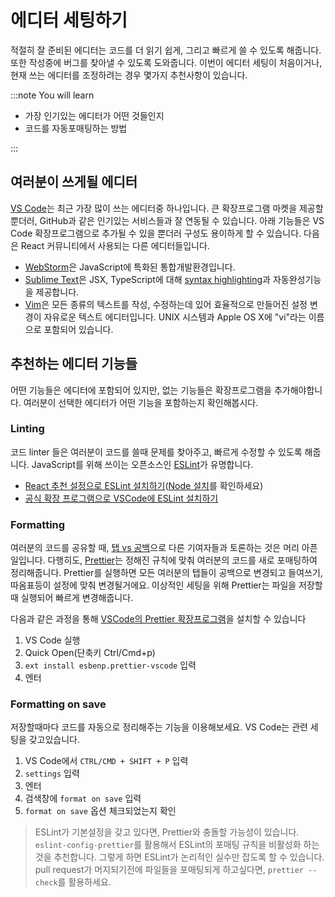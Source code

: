 # 에디터 세팅하기

적절히 잘 준비된 에디터는 코드를 더 읽기 쉽게, 그리고 빠르게 쓸 수 있도록 해줍니다.
또한 작성중에 버그를 찾아낼 수 있도록 도와줍니다. 이번이 에디터 세팅이 처음이거나,
현재 쓰는 에디터를 조정하려는 경우 몇가지 추천사항이 있습니다.

:::note You will learn

- 가장 인기있는 에디터가 어떤 것들인지
- 코드를 자동포매팅하는 방법

:::

## 여러분이 쓰게될 에디터

[VS Code](https://code.visualstudio.com)는 최근 가장 많이 쓰는 에디터중 하나입니다.
 큰 확장프로그램 마켓을 제공할 뿐더러, GitHub과 같은 인기있는 서비스들과 잘 연동될 수 있습니다.
 아래 기능들은 VS Code 확장프로그램으로 추가될 수 있을 뿐더러 구성도 용이하게 할 수 있습니다.
다음은 React 커뮤니티에서 사용되는 다른 에디터들입니다.

- [WebStorm](https://www.jetbrains.com/webstorm/)은 JavaScript에 특화된 통합개발환경입니다.
- [Sublime Text](https://www.sublimetext.com/)은 JSX, TypeScript에 대해 [syntax highlighting](https://stackoverflow.com/questions/65555800/how-to-make-sublime-3-open-js-files-with-jsx-syntax/70960574#70960574)과 자동완성기능을 제공합니다.
- [Vim](https://www.vim.org/)은 모든 종류의 텍스트를 작성, 수정하는데 있어 효율적으로 만들어진 설정 변경이 자유로운 텍스트 에디터입니다. UNIX 시스템과 Apple OS X에 "vi"라는 이름으로 포함되어 있습니다.

## 추천하는 에디터 기능들

어떤 기능들은 에디터에 포함되어 있지만, 없는 기능들은 확장프로그램을 추가해야합니다.
여러분이 선택한 에디터가 어떤 기능을 포함하는지 확인해봅시다.

### Linting

코드 linter 들은 여러분이 코드를 쓸때 문제를 찾아주고, 빠르게 수정할 수 있도록 해줍니다.
JavaScript를 위해 쓰이는 오픈소스인 [ESLint](https://eslint.org/)가 유명합니다.

- [React 추천 설정으로 ESLint 설치하기](https://www.npmjs.com/package/eslint-config-react-app)([Node 설치](https://nodejs.org/en/download/current/)를 확인하세요)
- [공식 확장 프로그램으로 VSCode에 ESLint 설치하기](https://marketplace.visualstudio.com/items?itemName=dbaeumer.vscode-eslint)

### Formatting

여러분의 코드를 공유할 때, [탭 vs 공백](https://www.google.com/search?q=tabs+vs+spaces)으로 다른 기여자들과 토론하는 것은 머리 아픈 일입니다.
다행히도, [Prettier](https://prettier.io/)는 정해진 규칙에 맞춰 여러분의 코드를 새로 포매팅하여 정리해줍니다.
Prettier를 실행하면 모든 여러분의 탭들이 공백으로 변경되고 들여쓰기, 따옴표등이 설정에 맞춰 변경될거에요. 이상적인 세팅을 위해 Prettier는 파일을 저장할때 실행되어 빠르게 변경해줍니다.

다음과 같은 과정을 통해 [VSCode의 Prettier 확장프로그램](https://marketplace.visualstudio.com/items?itemName=esbenp.prettier-vscode)을 설치할 수 있습니다

1. VS Code 실행
2. Quick Open(단축키 Ctrl/Cmd+p)
3. `ext install esbenp.prettier-vscode` 입력
4. 엔터

### Formatting on save

저장할때마다 코드를 자동으로 정리해주는 기능을 이용해보세요. VS Code는 관련 세팅을 갖고있습니다.

1. VS Code에서 `CTRL/CMD + SHIFT + P` 입력
2. `settings` 입력
3. 엔터
4. 검색창에 `format on save` 입력
5. `format on save` 옵션 체크되었는지 확인

> ESLint가 기본설정을 갖고 있다면, Prettier와 충돌할 가능성이 있습니다.
> `eslint-config-prettier`를 활용해서 ESLint의 포매팅 규칙을 비활성화 하는 것을 추천합니다.
> 그렇게 하면 ESLint가 논리적인 실수만 잡도록 할 수 있습니다.
> pull request가 머지되기전에 파일들을 포매팅되게 하고싶다면, `prettier --check`를 활용하세요.
